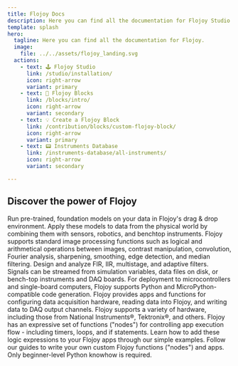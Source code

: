 ```yaml
---
title: Flojoy Docs
description: Here you can find all the documentation for Flojoy Studio and Flojoy Blocks.
template: splash
hero:
  tagline: Here you can find all the documentation for Flojoy.
  image:
    file: ../../assets/flojoy_landing.svg
  actions:
    - text: 🕹️ Flojoy Studio
      link: /studio/installation/
      icon: right-arrow
      variant: primary
    - text: 🔮 Flojoy Blocks
      link: /blocks/intro/
      icon: right-arrow
      variant: secondary
    - text: 💡 Create a Flojoy Block
      link: /contribution/blocks/custom-flojoy-block/
      icon: right-arrow
      variant: primary
    - text: 📟 Instruments Database
      link: /instruments-database/all-instruments/
      icon: right-arrow
      variant: secondary

---
```



## Discover the power of Flojoy

<CardGrid stagger>
  <Card title="🤖 AI & ML">
    Run pre-trained, foundation models on your data in Flojoy's drag & drop
    environment. Apply these models to data from the physical world by combining
    them with sensors, robotics, and benchtop instruments.
  </Card>
  <Card title="🩻 Image Processing">
    Flojoy supports standard image processing functions such as logical and
    arithmetical operations between images, contrast manipulation, convolution,
    Fourier analysis, sharpening, smoothing, edge detection, and median
    filtering.
  </Card>
  <Card title="📡 Signal Processing">
    Design and analyze FIR, IIR, multistage, and adaptive filters. Signals can
    be streamed from simulation variables, data files on disk, or bench-top
    instruments and DAQ boards. For deployment to microcontrollers and
    single-board computers, Flojoy supports Python and MicroPython-compatible
    code generation.
  </Card>
  <Card title="📻 Instrument Control">
    Flojoy provides apps and functions for configuring data acquisition
    hardware, reading data into Flojoy, and writing data to DAQ output channels.
    Flojoy supports a variety of hardware, including those from National
    Instruments®, Tektronix®, and others.
  </Card>
  <Card title="⏲️ Loops & Timers">
    Flojoy has an expressive set of functions ("nodes") for controlling app
    execution flow - including timers, loops, and if statements. Learn how to
    add these logic expressions to your Flojoy apps through our simple examples.
  </Card>
  <Card title="🛠️ Build Your Own">
    Follow our guides to write your own custom Flojoy functions ("nodes") and
    apps. Only beginner-level Python knowhow is required.
  </Card>
</CardGrid>
